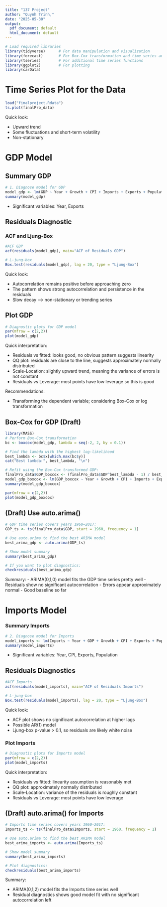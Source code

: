 ```yaml
---
title: "137 Project"
author: "Quynh Trinh,"
date: "2025-05-30"
output:
  pdf_document: default
  html_document: default
---
```


```r
# Load required libraries
library(tidyverse)      # For data manipulation and visualization
library(forecast)       # For Box-Cox transformation and time series analysis
library(tseries)        # For additional time series functions
library(ggplot2)        # For plotting
library(carData)
```


# Time Series Plot for the Data
```r
load("finalproject.Rdata")
ts.plot(finalPro_data)
```

Quick look:

- Upward trend
- Some fluctuations and short-term volatility
- Non-stationary



# GDP Model
## Summary GDP

```r
# 1. Diagnose model for GDP
model_gdp <- lm(GDP ~ Year + Growth + CPI + Imports + Exports + Population, data = finalPro_data)
summary(model_gdp)

```
- Significant variables: Year, Exports

## Residuals Diagnostic

### ACF and Ljung-Box

```r
#ACF GDP
acf(residuals(model_gdp), main="ACF of Residuals GDP")

# L-jung-box
Box.test(residuals(model_gdp), lag = 20, type = "Ljung-Box")

```
Quick look:

- Autocorrelation remains positive before approaching zero
- The pattern shows strong autocorrelation and persistence in the residuals
- Slow decay --> non-stationary or trending series


## Plot GDP

```r
# Diagnostic plots for GDP model
par(mfrow = c(2,2))
plot(model_gdp)
```
Quick interpretation:

- Residuals vs fitted: looks good, no obvious pattern suggests linearity
- QQ plot: residuals are close to the line, suggests approximately normally distributed
- Scale-Location: slightly upward trend, meaning the variance of errors is not constant
- Residuals vs Leverage: most points have low leverage so this is good

Recommendations:

- Transforming the dependent variable; considering Box-Cox or log transformation


## Box-Cox for GDP (Draft)

```r
library(MASS)
# Perform Box-Cox transformation
bc <- boxcox(model_gdp, lambda = seq(-2, 2, by = 0.1))

# Find the lambda with the highest log-likelihood
best_lambda <- bc$x[which.max(bc$y)]
cat("Best lambda:", best_lambda, "\n")

# Refit using the Box-Cox transformed GDP:
finalPro_data$GDP_boxcox <- (finalPro_data$GDP^best_lambda - 1) / best_lambda
model_gdp_boxcox <- lm(GDP_boxcox ~ Year + Growth + CPI + Imports + Exports + Population, data = finalPro_data)
summary(model_gdp_boxcox)

par(mfrow = c(2,2))
plot(model_gdp_boxcox)
```

## (Draft) Use auto.arima()

```r
# GDP time series covers years 1960–2017:
GDP_ts <- ts(finalPro_data$GDP, start = 1960, frequency = 1)

# Use auto.arima to find the best ARIMA model
best_arima_gdp <- auto.arima(GDP_ts)

# Show model summary
summary(best_arima_gdp)

# If you want to plot diagnostics:
checkresiduals(best_arima_gdp)
```
Summary:
- ARIMA(0,1,0) model fits the GDP time series pretty well
- Residuals show no significant autocorrelation
- Errors appear approximately normal
- Good baseline so far

# Imports Model

### Summary Imports

```r
# 2. Diagnose model for Imports
model_imports <- lm(Imports ~ Year + GDP + Growth + CPI + Exports + Population, data = finalPro_data)
summary(model_imports)
```
- Significant variables: Year, CPI, Exports, Population

## Residuals Diagnostics 

```r
#ACF Imports
acf(residuals(model_imports), main="ACF of Residuals Imports")

# L-jung-box
Box.test(residuals(model_imports), lag = 20, type = "Ljung-Box")

```
Quick look:

- ACF plot shows no significant autocorrelation at higher lags
- Possible AR(1) model
- Ljung-box p-value > 0.1, so residuals are likely white noise

### Plot Imports

```r
# Diagnostic plots for Imports model
par(mfrow = c(2,2))
plot(model_imports)

```

Quick interpretation:

- Residuals vs fitted: linearity assumption is reasonably met
- QQ plot: approximately normally distributed
- Scale-Location: variance of the residuals is roughly constant
- Residuals vs Leverage: most points have low leverage

## (Draft) auto.arima() for Imports

```r
# Imports time series covers years 1960–2017:
Imports_ts <- ts(finalPro_data$Imports, start = 1960, frequency = 1)

# Use auto.arima to find the best ARIMA model
best_arima_imports <- auto.arima(Imports_ts)

# Show model summary
summary(best_arima_imports)

# Plot diagnostics:
checkresiduals(best_arima_imports)
```
Summary:

- ARIMA(0,1,2) model fits the Imports time series well
- Residual diagnostics shows good model fit with no significant autocorrelation left
